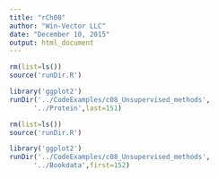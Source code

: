 ```yaml
---
title: "rCh08"
author: "Win-Vector LLC"
date: "December 10, 2015"
output: html_document
---
```


```r
rm(list=ls())
source('runDir.R')
```

```r
library('ggplot2')
runDir('../CodeExamples/c08_Unsupervised_methods',
      '../Protein',last=151)
```

```r
rm(list=ls())
source('runDir.R')
```

```r
library('ggplot2')
runDir('../CodeExamples/c08_Unsupervised_methods',
      '../Bookdata',first=152)
```